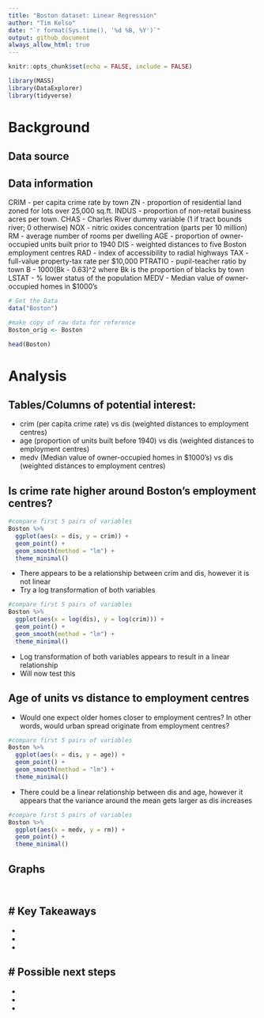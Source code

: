 ```yaml
---
title: "Boston dataset: Linear Regression"
author: "Tim Kelso"
date: "`r format(Sys.time(), '%d %B, %Y')`"
output: github_document
always_allow_html: true
---
```


```r
knitr::opts_chunk$set(echo = FALSE, include = FALSE)
```

```r
library(MASS)
library(DataExplorer)
library(tidyverse)
```
# Background 
## Data source

## Data information
CRIM - per capita crime rate by town
ZN - proportion of residential land zoned for lots over 25,000 sq.ft.
INDUS - proportion of non-retail business acres per town.
CHAS - Charles River dummy variable (1 if tract bounds river; 0 otherwise)
NOX - nitric oxides concentration (parts per 10 million)
RM - average number of rooms per dwelling
AGE - proportion of owner-occupied units built prior to 1940
DIS - weighted distances to five Boston employment centres
RAD - index of accessibility to radial highways
TAX - full-value property-tax rate per $10,000
PTRATIO - pupil-teacher ratio by town
B - 1000(Bk - 0.63)^2 where Bk is the proportion of blacks by town
LSTAT - % lower status of the population
MEDV - Median value of owner-occupied homes in $1000's

```r
# Get the Data
data("Boston") 

#make copy of raw data for reference
Boston_orig <- Boston
```

```r
head(Boston)
```
# Analysis  
## Tables/Columns of potential interest:  
- crim (per capita crime rate) vs dis (weighted distances to employment centres)  
- age (proportion of units built before 1940) vs dis (weighted distances to employment centres)    
- medv (Median value of owner-occupied homes in $1000's) vs dis (weighted distances to employment centres)  

## Is crime rate higher around Boston's employment centres?  
``` r
#compare first 5 pairs of variables
Boston %>% 
  ggplot(aes(x = dis, y = crim)) +
  geom_point() +
  geom_smooth(method = "lm") +
  theme_minimal()
```
- There appears to be a relationship between crim and dis, however it is not linear
- Try a log transformation of both variables  

``` r
#compare first 5 pairs of variables
Boston %>% 
  ggplot(aes(x = log(dis), y = log(crim))) +
  geom_point() +
  geom_smooth(method = "lm") +
  theme_minimal()
```
- Log transformation of both variables appears to result in a linear relationship  
- Will now test this   


## Age of units vs distance to employment centres  
- Would one expect older homes closer to employment centres? In other words, would urban spread originate from employment centres?
``` r
#compare first 5 pairs of variables
Boston %>% 
  ggplot(aes(x = dis, y = age)) +
  geom_point() +
  geom_smooth(method = "lm") +
  theme_minimal()
```
- There could be a linear relationship between dis and age, however it appears that the variance around the mean gets larger as dis increases

``` r
#compare first 5 pairs of variables
Boston %>% 
  ggplot(aes(x = medv, y = rm)) +
  geom_point() +
  theme_minimal()
```
## Graphs  
```r

```


```r

```

# Key Takeaways  
-  
-  
-  
- 

# Possible next steps  
-  
-  
-  
-  